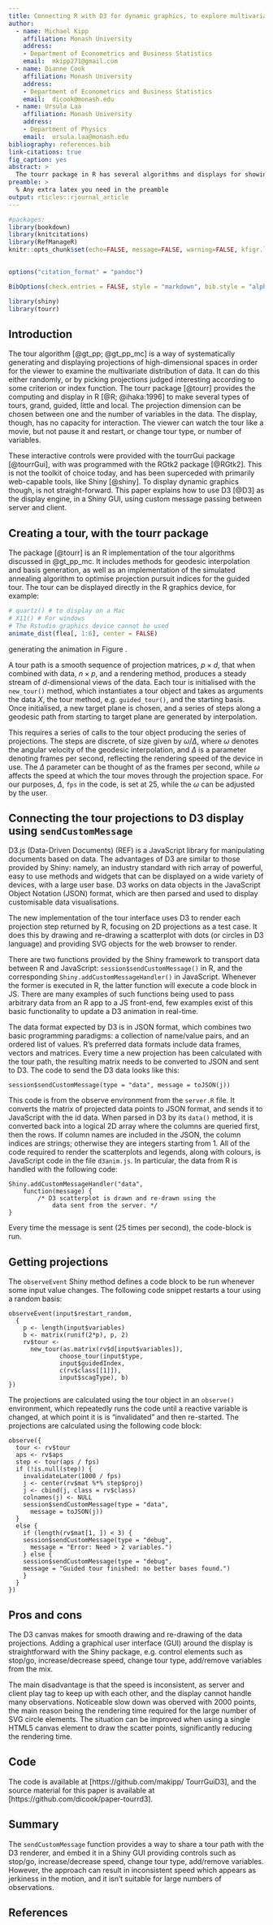 ```yaml
---
title: Connecting R with D3 for dynamic graphics, to explore multivariate data with tours
author:
  - name: Michael Kipp
    affiliation: Monash University
    address:
    - Department of Econometrics and Business Statistics
    email:  mkipp271@gmail.com
  - name: Dianne Cook
    affiliation: Monash University
    address:
    - Department of Econometrics and Business Statistics
    email:  dicook@monash.edu 
  - name: Ursula Laa
    affiliation: Monash University
    address:
    - Department of Physics
    email:  ursula.laa@monash.edu
bibliography: references.bib
link-citations: true
fig_caption: yes
abstract: >
  The tourr package in R has several algorithms and displays for showing multivariate data as a sequence of low-dimensional projections. It can display as a movie but has no capacity for interaction, such as stop/go, change tour type, drop/add variables. The tourrGui  package provides these sorts of controls, but the interface is programmed with the dated RGtk2 package. This work explores using custom messages to pass data from R to D3  for viewing, using the Shiny framework.  
preamble: >
  % Any extra latex you need in the preamble
output: rticles::rjournal_article
---
```


```r
#packages:
library(bookdown)
library(knitcitations)
library(RefManageR)
knitr::opts_chunk$set(echo=FALSE, message=FALSE, warning=FALSE, kfigr.link=TRUE, kfigr.prefix=TRUE, cache=TRUE, fig.env = TRUE, fig.cap=TRUE, fig.height=3)

 
options("citation_format" = "pandoc")

BibOptions(check.entries = FALSE, style = "markdown", bib.style = "alphabetic", cite.style = 'alphabetic')
```

```r
library(shiny)
library(tourr)
```

## Introduction

The tour algorithm [@gt_pp; @gt_pp_mc] is a way of systematically generating and displaying projections of high-dimensional spaces in order for the viewer to examine the multivariate distribution of data. It can do this either randomly, or by picking projections judged interesting according to some criterion or index function. The tourr package [@tourr] provides the computing and display in R [@R; @ihaka:1996] to make several types of tours, grand, guided, little and local. The projection dimension can be chosen between one and the number of variables in the data. The display, though, has no capacity for interaction. The viewer can watch the tour like a movie, but not pause it and restart, or change tour type, or number of variables. 

These interactive controls were provided with the tourrGui package [@tourrGui], with was programmed with the RGtk2 package [@RGtk2]. This is not the toolkit of choice today, and has been superceded with primarily web-capable tools, like Shiny [@shiny]. To display dynamic graphics though, is not straight-forward. This paper explains how to use D3 [@D3] as the display engine, in a Shiny GUI, using custom message passing between server and client.


## Creating a tour, with the tourr package

The \pkg{tourr} package [@tourr] is an R implementation of the tour algorithms discussed in @gt_pp_mc. It includes methods for geodesic interpolation and basis generation, as well as an implementation of the simulated annealing algorithm to optimise projection pursuit indices for the guided tour. The tour can be displayed directly in the R graphics device, for example:

```r
# quartz() # to display on a Mac
# X11() # For windows
# The Rstudio graphics device cannot be used
animate_dist(flea[, 1:6], center = FALSE)
```

generating the animation in Figure \ref{tour}.

\begin{figure}[ht]
EMBED MOVIE HERE
\end{figure}

A tour path is a smooth sequence of projection matrices, $p\times d$, that when combined with data, $n\times p$, and a rendering method, produces a steady stream of $d$-dimensional views of the data.  Each tour is initialised with the `new_tour()` method, which instantiates a tour object and takes as arguments the data $X$, the tour method, e.g. `guided_tour()`, and the starting basis. Once initialised, a new target plane is chosen, and a series of steps along a geodesic path from starting to target plane are generated by interpolation. 

This requires a series of calls to the tour object producing the series of projections. The steps are discrete, of size given by $\omega/\Delta$, where $\omega$ denotes the angular velocity of the geodesic interpolation, and $\Delta$ is a parameter denoting frames per second, reflecting the rendering speed of the device in use. The $\Delta$ parameter can be thought of as the frames per second, while $\omega$ affects the speed at which the tour moves through the projection space. For our purposes, $\Delta$, `fps` in the code, is set at 25, while the $\omega$ can be adjusted by the user.

 
## Connecting the tour projections to D3 display using `sendCustomMessage`

D3.js (Data-Driven Documents) (REF) is a JavaScript library for manipulating documents based on data. The advantages of D3 are similar to those provided by Shiny: namely, an industry standard with rich array of powerful, easy to use methods and widgets that can be displayed on a wide variety of devices, with a large user base. D3 works on data objects in the JavaScript Object Notation (JSON) format, which are then parsed and used to display customisable data visualisations.

The new implementation of the tour interface uses D3 to render each projection step returned by R, focusing on 2D projections as a test case. It does this by drawing and re-drawing a scatterplot with dots (or circles in D3 language) and providing SVG objects for the web browser to render.

There are two functions provided by the Shiny framework to transport data between R and JavaScript: `session$sendCustomMessage()` in R, and the corresponding `Shiny.addCustomMessageHandler()` in JavaScript. Whenever the former is executed in R, the latter function will execute a code block in JS. There are many examples of such functions being used to pass arbitrary data from an R app to a JS front-end, few examples exist of this basic functionality to update a D3 animation in real-time.

The data format expected by D3 is in JSON format, which combines two basic programming paradigms: a collection of name/value pairs, and an ordered list of values. R's preferred data formats include data frames, vectors and matrices. Every time a new projection has been calculated with the tour path, the resulting matrix needs to be converted to JSON and sent to D3. The code to send the D3 data looks like this:

```
session$sendCustomMessage(type = "data", message = toJSON(j))
```

This code is from the observe environment from the `server.R` file. It converts the matrix of projected data points to JSON format, and sends it to JavaScript with the id data. When parsed in D3 by its `data()` method, it is converted back into a logical 2D array where the columns are queried first, then the rows. If column names are included in the JSON, the column indices are strings; otherwise they are integers starting from 1.
All of the code required to render the scatterplots and legends, along with colours, is JavaScript code in the file `d3anim.js`. In particular, the data from R is handled with the following code:

```
Shiny.addCustomMessageHandler("data",
    function(message) {
        /* D3 scatterplot is drawn and re-drawn using the
            data sent from the server. */
}
```

Every time the message is sent (25 times per second), the code-block is run. 

## Getting projections

The `observeEvent` Shiny method defines a code block to be run whenever some input value changes. The following code snippet restarts a tour using a random basis:

```
observeEvent(input$restart_random,
  {
    p <- length(input$variables)
    b <- matrix(runif(2*p), p, 2)
    rv$tour <- 
      new_tour(as.matrix(rv$d[input$variables]),
              choose_tour(input$type, 
              input$guidedIndex,
              c(rv$class[[1]]), 
              input$scagType), b)
})
```

The projections are calculated using the tour object in an `observe()` environment, which repeatedly runs the code until a reactive variable is changed, at which point it is is "invalidated" and then re-started. The projections are calculated using the following code
block:

```
observe({
  tour <- rv$tour
  aps <- rv$aps
  step <- tour(aps / fps)
  if (!is.null(step)) {
    invalidateLater(1000 / fps)
    j <- center(rv$mat %*% step$proj)
    j <- cbind(j, class = rv$class)
    colnames(j) <- NULL
    session$sendCustomMessage(type = "data", 
      message = toJSON(j))
  }
  else {
    if (length(rv$mat[1, ]) < 3) {
    session$sendCustomMessage(type = "debug", 
      message = "Error: Need > 2 variables.")
    } else {
    session$sendCustomMessage(type = "debug", 
    message = "Guided tour finished: no better bases found.")
    }
  }
})
```

## Pros and cons

The D3 canvas makes for smooth drawing and re-drawing of the data projections. Adding a graphical user interface (GUI) around the display is straightforward with the Shiny package, e.g. control elements such as stop/go, increase/decrease speed, change tour type, add/remove variables from the mix.

The main disadvantage is that the speed is inconsistent, as server and client play tag to keep up with each other, and the display cannot handle many observations. Noticeable slow down was oberved with 2000 points, the main reason being the rendering time required for the large number of SVG circle elements. The situation can be improved when using a single HTML5 canvas element to draw the scatter points, significantly reducing the rendering time.

## Code

The code is available at [https://github.com/makipp/ TourrGuiD3], and the source material for this paper is available at [https://github.com/dicook/paper-tourrd3].

## Summary

The `sendCustomMessage` function provides a way to share a tour path with the D3 renderer, and embed it in a Shiny GUI providing controls such as stop/go, increase/decrease speed, change tour type, add/remove variables. However, the approach can result in inconsistent speed which appears as jerkiness in the motion, and it isn't suitable for large numbers of observations.

## References

<div id="refs"></div>
